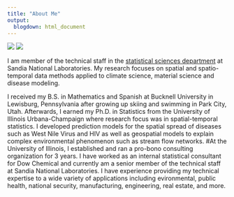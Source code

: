 ```yaml
---
title: "About Me"
output: 
  blogdown: html_document
---
```


![](/img/shand-lyndsay.jpg)
![](/img/whistler2.jpg)
 <br>
 
I am member of the technical staff in the [statistical sciences department](https://www.sandia.gov/statistics/) at Sandia National Laboratories. My research focuses on spatial and spatio-temporal data methods applied to climate science, material science and disease modeling.

I received my B.S. in Mathematics and Spanish at Bucknell University in Lewisburg, Pennsylvania after growing up skiing and swimming in Park City, Utah. Afterwards, I earned my Ph.D. in Statistics from the University of Illinois Urbana-Champaign where research focus was in spatial-temporal statistics. I developed prediction models for the spatial spread of diseases such as West Nile Virus and HIV as well as  geospatial models to explain complex environmental phenomenon such as stream flow networks. 
#At the University of Illinois,  I established and ran a pro-bono consulting organization for 3 years. I have worked as an internal statistical consultant for Dow Chemical and currently am a senior member of the technical staff at Sandia National Laboratories. I have experience providing my technical expertise to a wide variety of applications including evironmental, public health, national security, manufacturing, engineering, real estate, and more. 
